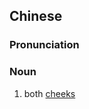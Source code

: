 {{also|两颊}}
==Chinese==
{{zh-forms|s=两颊}}

===Pronunciation===
{{zh-pron
|m=liǎngjiá
|c=loeng5 gaap3
|cat=n
}}

===Noun===
{{zh-noun}}

# both [[cheek|cheeks]]
